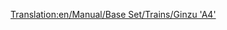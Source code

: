 [[Translation:en/Manual/Base Set/Trains/Ginzu 'A4']]
{{en/Manual/Base Set/Trains/Trains|Cost=£22,265 ($44.530)
|Speed=128 kph (80 mph)
|Weight=162 t
|Power=1,200 hp (895 kW)
|Annual=£2,296 ($4.592)
|Designed=1935
|Lifespan=20
|Capacity=N/A
|Description=No description has been written for this train yet. If you know something about this train, feel free to edit this page and add it!
|Real-life=This is a renamed version of the [https://www.wikipedia.org/wiki/LNER Class A4 British Gresley A4] locomotive. A British Gresley A4 locomotive, named "Mallard", is the holder of the fastest steam locomotive record of 126 mph (202.8 km/h).

For more information, see http://www.winwaed.com/rail/LNER/locos/A/a4.shtml.
}}